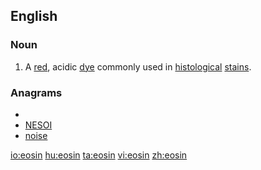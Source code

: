 ==English==
{{wikipedia}}
===Noun===
{{en-noun|-}}

# A [[red]], acidic [[dye]] commonly used in [[histological]] [[stain]]s.

===Anagrams===
* {{alphagram|einos}}
* [[NESOI#English|NESOI]]
* [[noise#English|noise]]


[[io:eosin]]
[[hu:eosin]]
[[ta:eosin]]
[[vi:eosin]]
[[zh:eosin]]